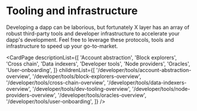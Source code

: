 # Tooling and infrastructure

Developing a dapp can be laborious, but fortunately X layer has an array of robust third-party tools and developer infrastructure to accelerate your dapp's development.
Feel free to leverage these protocols, tools and infrastructure to speed up your go-to-market.

<CardPage
  descriptionList={[
    'Account abstraction',
    'Block explorers',
    'Cross chain',
    'Data indexers',
    'Developer tools',
    'Node providers',
    'Oracles',
    'User-onboarding',
  ]}
  childrenList={[
    '/developer/tools/account-abstraction-overview',
    '/developer/tools/block-explorers-overview',
    '/developer/tools/cross-chain-overview',
    '/developer/tools/data-indexers-overview',
    '/developer/tools/dev-tooling-overview',
    '/developer/tools/node-providers-overview',
    '/developer/tools/oracles-overview',
    '/developer/tools/user-onboarding',
  ]}
/>